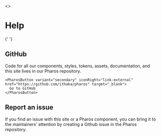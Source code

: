 
<>
  # Help

{' '}

<div style="margin-bottom: var(--pharos-spacing-three-and-a-half-x)"></div>

## GitHub

  <Grid columns={1} vSpace={2}>

Code for all our components, styles, tokens, assets, documentation, and this site lives in our <PharosLink href="https://github.com/ithaka/pharos" target="_blank">Pharos repository</PharosLink>.

    <PharosButton variant="secondary" iconRight="link-external" href="https://github.com/ithaka/pharos" target="_blank">
      Go to GitHub
    </PharosButton>

  </Grid>

## Report an issue

  <Grid columns={1} vSpace={1}>

If you find an issue with this site or a Pharos component, you can bring it to the maintainers' attention by creating a <PharosLink href="https://github.com/ithaka/pharos/issues" target="_blank">Github issue</PharosLink> in the Pharos repository.

  </Grid>
</>
